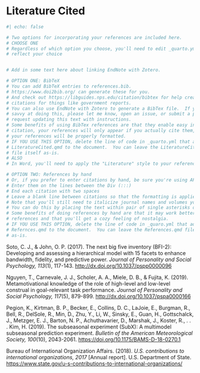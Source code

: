 # Literature Cited {.unnumbered}

```r
#| echo: false

# Two options for incorporating your references are included here.  
# CHOOSE ONE
# Regardless of which option you choose, you'll need to edit _quarto.yml to 
# reflect your choice


# Add in some text here about linking EndNote with Zotero.

# OPTION ONE: BibTeX
# You can add BibTeX entries to references.bib.  
# https://www.doi2bib.org/ can generate these for you.  
# And check out https://libguides.nps.edu/citation/bibtex for help creating 
# citations for things like government reports.
# You can also use EndNote with Zotero to generate a BibTex file.  If you're 
# savvy at doing this, please let me know, open an issue, or submit a pull 
# request updating this text with instructions. 
# Some benefits of using BibTex references are that they enable easy in-text
# citation, your references will only appear if you actually cite them, and
# your references will be properly formatted.
# IF YOU USE THIS OPTION, delete the line of code in _quarto.yml that adds
# LiteratureCited.qmd to the document.  You can leave the LiteratureCited.qmd 
# file itself as-is.
# ALSO
# In Word, you'll need to apply the "Literature" style to your references.

# OPTION TWO: References by hand
# Or, if you prefer to enter citations by hand, be sure you're using APA 7th edition.
# Enter them on the lines between the Div (:::)
# End each citation with two spaces
# Leave a blank line between citations so that the formatting is applied correctly.
# Note that you'll still need to italicize journal names and volumes yourself.
# You can do this by placing the text within pair of single asterisks or underscores.
# Some benefits of doing references by hand are that it may work better for obscure
# references and that you'll get a cozy feeling of nostalgia.
# IF YOU USE THIS OPTION, delete the line of code in _quaro.yml that adds 
# Refernces.qmd to the document.  You can leave the References.qmd file itself
# as-is.
```

::: {custom-style="Literature"}
Soto, C. J., & John, O. P. (2017). The next big five inventory (BFI-2): Developing and assessing a hierarchical model with 15 facets to enhance bandwidth, fidelity, and predictive power. *Journal of Personality and Social Psychology, 113*(1), 117-143. <http://dx.doi.org/10.1037/pspp0000096>

Nguyen, T., Carnevale, J. J., Scholer, A. A., Miele, D. B., & Fujita, K. (2019). Metamotivational knowledge of the role of high-level and low-level construal in goal-relevant task performance. _Journal of Personality and Social Psychology, 117_(5), 879-899. <http://dx.doi.org/10.1037/pspa0000166>

Pegion, K., Kirtman, B. P., Becker, E., Collins, D. C., LaJoie, E., Burgman, R., Bell, R., DelSole, R., Min, D., Zhu, Y., Li, W., Sinsky, E., Guan, H., Gottschalck, J., Metzger, E. J., Barton, N. P., Achuthavarier, D., Marshak, J., Koster, R., . . . Kim, H. (2019). The subseasonal experiment (SubX): A multimodel subseasonal prediction experiment. *Bulletin of the American Meteorological Society, 100*(10), 2043-2061. <https://doi.org/10.1175/BAMS-D-18-0270.1>

Bureau of International Organization Affairs. (2018). _U.S. contributions to international organizations, 2017_ \[Annual report\]. U.S. Department of State. <https://www.state.gov/u-s-contributions-to-international-organizations/>
:::